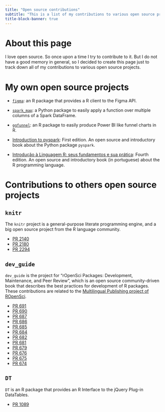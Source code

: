 ```yaml
---
title: "Open source contributions"
subtitle: "This is a list of my contributions to various open source projects."
title-block-banner: true
---
```



# About this page

I love open source. So once upon a time I try to contribute to it. But
I do not have a good memory in general, so I decided to create this
page just to track down all of my contributions to various open source projects.

# My own open source projects

- [`figma`](https://github.com/pedropark99/figma): an R package that provides a R client to the Figma API.
- [`spark_map`](https://github.com/pedropark99/spark_map): a Python package to easily apply a function over multiple columns of a Spark DataFrame.
- [`ggfunnel`](https://github.com/pedropark99/ggfunnel): an R package to easily produce Power BI like funnel charts in R.

- [Introduction to pyspark](https://github.com/pedropark99/Introd-pyspark): First edition. An open source and introductory book about the Python package `pyspark`.
- [Introdução à Linguagem R: seus fundamentos e sua prática](https://github.com/pedropark99/Introducao_R): Fourth edition. An open source and introductory book (in
portuguese) about the R programming language.

# Contributions to others open source projects

## `knitr`

The `knitr` project is a general-purpose literate programming engine, and
a big open source project from the R language community.

- [PR 2140](https://github.com/yihui/knitr/pull/2140)
- [PR 2180](https://github.com/yihui/knitr/pull/2180)
- [PR 2294](https://github.com/rstudio/DT/pull/2294)

## `dev_guide`

`dev_guide` is the project for "rOpenSci Packages: Development, Maintenance, and Peer Review",
which is an open source community-driven book that describes the best practices
for development of R packages. These contributions are related to the
[Multilingual Publishing project of ROpenSci](https://ropensci.org/multilingual-publishing/).

- [PR 691](https://github.com/ropensci/dev_guide/pull/691)
- [PR 690](https://github.com/ropensci/dev_guide/pull/690)
- [PR 687](https://github.com/ropensci/dev_guide/pull/687)
- [PR 686](https://github.com/ropensci/dev_guide/pull/686)
- [PR 685](https://github.com/ropensci/dev_guide/pull/685)
- [PR 684](https://github.com/ropensci/dev_guide/pull/684)
- [PR 682](https://github.com/ropensci/dev_guide/pull/682)
- [PR 681](https://github.com/ropensci/dev_guide/pull/681)
- [PR 679](https://github.com/ropensci/dev_guide/pull/679)
- [PR 676](https://github.com/ropensci/dev_guide/pull/676)
- [PR 675](https://github.com/ropensci/dev_guide/pull/675)
- [PR 674](https://github.com/ropensci/dev_guide/pull/674)

## `DT`

`DT` is an R package that provides an R Interface to the jQuery Plug-in DataTables.

- [PR 1089](https://github.com/rstudio/DT/pull/1089)